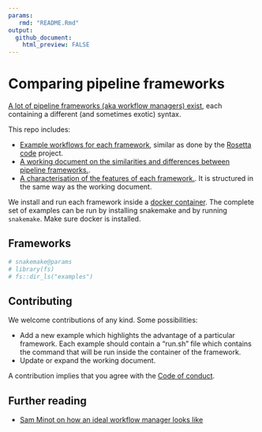 ```yaml
---
params:
   rmd: "README.Rmd"
output:
  github_document:
    html_preview: FALSE
---
```


# Comparing pipeline frameworks

[A lot of pipeline frameworks (aka workflow managers) exist](https://github.com/pditommaso/awesome-pipeline), each containing a different (and sometimes exotic) syntax.

This repo includes:

- [Example workflows for each framework](/examples), similar as done by the [Rosetta code](http://www.rosettacode.org/wiki/Rosetta_Code) project.
- [A working document on the similarities and differences between pipeline frameworks.](frameworks.md).
- [A characterisation of the features of each framework.](characterisation). It is structured in the same way as the working document.

We install and run each framework inside a [docker container](containers). The complete set of examples can be run by installing snakemake and by running `snakemake`. Make sure docker is installed.

## Frameworks

```r
# snakemake@params
# library(fs)
# fs::dir_ls("examples")
```

## Contributing

We welcome contributions of any kind. Some possibilities:

- Add a new example which highlights the advantage of a particular framework. Each example should contain a "run.sh" file which contains the command that will be run inside the container of the framework.
- Update or expand the working document.

A contribution implies that you agree with the [Code of conduct](CODE_OF_CONDUCT.md).

## Further reading

- [Sam Minot on how an ideal workflow manager looks like](https://www.minot.bio/home/2018/9/22/the-rise-of-the-machines-workflow-managers-for-bioinformatics)